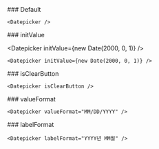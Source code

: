 <ReactDatepickerSection>
### Default

<Datepicker />

```tsx
<Datepicker />
```

</ReactDatepickerSection>

<ReactDatepickerSection>
### initValue

<Datepicker initValue={new Date(2000, 0, 1)} />

```tsx
<Datepicker initValue={new Date(2000, 0, 1)} />
```

</ReactDatepickerSection>

<ReactDatepickerSection>
### isClearButton

<Datepicker isClearButton />

```tsx
<Datepicker isClearButton />
```

</ReactDatepickerSection>

<ReactDatepickerSection>
### valueFormat

<Datepicker valueFormat="MM/DD/YYYY" />

```tsx
<Datepicker valueFormat="MM/DD/YYYY" />
```

</ReactDatepickerSection>

<ReactDatepickerSection>
### labelFormat

<Datepicker labelFormat="YYYY년 MM월" />

```tsx
<Datepicker labelFormat="YYYY년 MM월" />
```

</ReactDatepickerSection>
